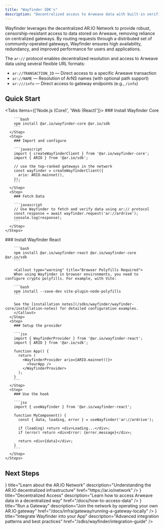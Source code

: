 ```yaml
---
title: "Wayfinder SDK's"
description: "Decentralized access to Arweave data with built-in verification and gateway routing"
---
```



Wayfinder leverages the decentralized AR.IO Network to provide robust, censorship-resistant access to data stored on Arweave, removing reliance on centralized gateways. By routing requests through a distributed set of community-operated gateways, Wayfinder ensures high availability, redundancy, and improved performance for users and applications.

The `ar://` protocol enables decentralized resolution and access to Arweave data using several flexible URL formats:

- `ar://TRANSACTION_ID` — Direct access to a specific Arweave transaction
- `ar://NAME` — Resolution of ArNS names (with optional path support)
- `ar:///info` — Direct access to gateway endpoints (e.g., `/info`)

## Quick Start

<Tabs items={['Node.js (Core)', 'Web (React)']}>
  <Tab value="Node.js (Core)">
    <Steps>
      <Step>
        ### Install Wayfinder Core

        ```bash
        npm install @ar.io/wayfinder-core @ar.io/sdk
        ```
      </Step>
      <Step>
        ### Import and configure

        ```javascript
        import { createWayfinderClient } from '@ar.io/wayfinder-core';
        import { ARIO } from '@ar.io/sdk';

        // use the top-ranked gateways in the network
        const wayfinder = createWayfinderClient({
          ario: ARIO.mainnet(),
        });
        ```
      </Step>
      <Step>
        ### Fetch Data

        ```javascript
        // Use Wayfinder to fetch and verify data using ar:// protocol
        const response = await wayfinder.request('ar://ardrive');
        console.log(response);
        ```
      </Step>
    </Steps>

  </Tab>
  
  <Tab value="Web (React)">
    <Steps>
      <Step>
        ### Install Wayfinder React

        ```bash
        npm install @ar.io/wayfinder-react @ar.io/wayfinder-core @ar.io/sdk
        ```

        <Callout type="warning" title="Browser Polyfills Required">
        When using Wayfinder in browser environments, you need to configure crypto polyfills. For example, with Vite:

        ```bash
        npm install --save-dev vite-plugin-node-polyfills
        ```

        See the [installation notes](/sdks/wayfinder/wayfinder-core/installation-notes) for detailed configuration examples.
        </Callout>
      </Step>
      <Step>
        ### Setup the provider

        ```jsx
        import { WayfinderProvider } from '@ar.io/wayfinder-react';
        import { ARIO } from '@ar.io/sdk';

        function App() {
          return (
            <WayfinderProvider ario={ARIO.mainnet()}>
              <YourApp />
            </WayfinderProvider>
          );
        }
        ```
      </Step>
      <Step>
        ### Use the hook

        ```jsx
        import { useWayfinder } from '@ar.io/wayfinder-react';

        function MyComponent() {
          const { data, loading, error } = useWayfinder('ar://ardrive');

          if (loading) return <div>Loading...</div>;
          if (error) return <div>Error: {error.message}</div>;

          return <div>{data}</div>;
        }
        ```
      </Step>
    </Steps>

  </Tab>
</Tabs>

## Next Steps

<Cards>
  <Card
    icon={<Network />}
    title="Learn about the AR.IO Network"
    description="Understanding the AR.IO decentralized infrastructure"
    href="https://ar.io/network"
  />
  <Card
    icon={<BookOpen />}
    title="Decentralized Access"
    description="Learn how to access Arweave data in a decentralized way"
    href="/docs/how-to-access-data"
  />
  <Card
    icon={<Server />}
    title="Run a Gateway"
    description="Join the network by operating your own AR.IO gateway"
    href="/docs/infra/gateway/running-a-gateway-locally"
  />
  <Card
    icon={<Globe />}
    title="Integrate Wayfinder into your App"
    description="Advanced integration patterns and best practices"
    href="/sdks/wayfinder/integration-guide"
  />
</Cards>
